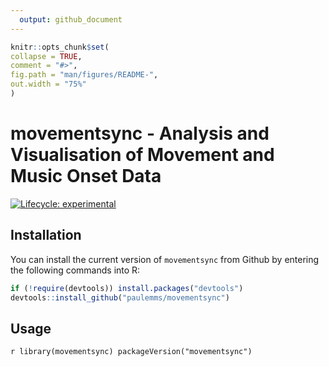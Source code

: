 ```yaml
---
  output: github_document
---
```


  <!-- README.md is generated from README.Rmd. Please edit that file -->

  ```r
knitr::opts_chunk$set(
  collapse = TRUE,
  comment = "#>",
  fig.path = "man/figures/README-",
  out.width = "75%"
)
```

# movementsync - Analysis and Visualisation of Movement and Music Onset Data

<!-- badges: start -->
[![Lifecycle: experimental](https://img.shields.io/badge/lifecycle-experimental-orange.svg)](https://lifecycle.r-lib.org/articles/stages.html#experimental)
<!-- badges: end -->

## Installation

You can install the current version of `movementsync` from Github by
entering the following commands into R:

```r
if (!require(devtools)) install.packages("devtools")
devtools::install_github("paulemms/movementsync")
```

## Usage
```r
library(movementsync)
packageVersion("movementsync")                                                        ```
                                                                                        
